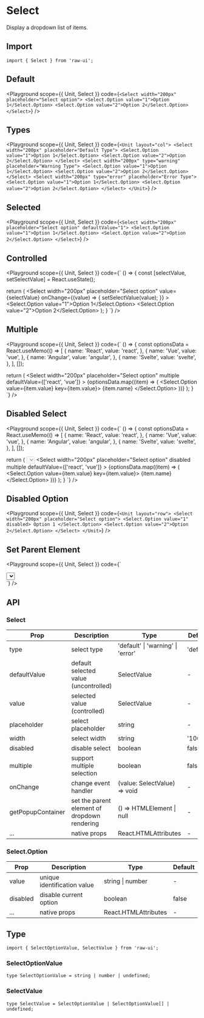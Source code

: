 
# Select

Display a dropdown list of items.

## Import

```tsx
import { Select } from 'raw-ui';
```

## Default

<Playground
  scope={{ Unit, Select }}
  code={`
<Select width="200px" placeholder="Select option">
  <Select.Option value="1">Option 1</Select.Option>
  <Select.Option value="2">Option 2</Select.Option>
</Select>
`}
/>

## Types

<Playground
  scope={{ Unit, Select }}
  code={`
<Unit layout="col">
  <Select width="200px" placeholder="Default Type">
    <Select.Option value="1">Option 1</Select.Option>
    <Select.Option value="2">Option 2</Select.Option>
  </Select>
  <Select width="200px" type="warning" placeholder="Warning Type">
    <Select.Option value="1">Option 1</Select.Option>
    <Select.Option value="2">Option 2</Select.Option>
  </Select>
  <Select width="200px" type="error" placeholder="Error Type">
    <Select.Option value="1">Option 1</Select.Option>
    <Select.Option value="2">Option 2</Select.Option>
  </Select>
</Unit>
`}
/>

## Selected

<Playground
  scope={{ Unit, Select }}
  code={`
<Select width="200px" placeholder="Select option" defaultValue="1">
  <Select.Option value="1">Option 1</Select.Option>
  <Select.Option value="2">Option 2</Select.Option>
</Select>
`}
/>

## Controlled

<Playground
  scope={{ Unit, Select }}
  code={`
() => {
  const [selectValue, setSelectValue] = React.useState<SelectValue>();

  return (
    <Unit layout="row">
      <Select
        width="200px"
        placeholder="Select option"
        value={selectValue}
        onChange={(value) => {
          setSelectValue(value);
        }}
      >
        <Select.Option value="1">Option 1</Select.Option>
        <Select.Option value="2">Option 2</Select.Option>
      </Select>
    </Unit>
  );
}
`}
/>

## Multiple

<Playground
  scope={{ Unit, Select }}
  code={`
() => {
  const optionsData = React.useMemo(() => [
    {
      name: 'React',
      value: 'react',
    },
    {
      name: 'Vue',
      value: 'vue',
    },
    {
      name: 'Angular',
      value: 'angular',
    },
    {
      name: 'Svelte',
      value: 'svelte',
    },
  ], []);

  return (
    <Select
      width="200px"
      placeholder="Select option"
      multiple
      defaultValue={['react', 'vue']}
    >
      {optionsData.map((item) => (
        <Select.Option value={item.value} key={item.value}>
          {item.name}
        </Select.Option>
      ))}
    </Select>
  );
}
`}
/>

## Disabled Select

<Playground
  scope={{ Unit, Select }}
  code={`
() => {
  const optionsData = React.useMemo(() => [
    {
      name: 'React',
      value: 'react',
    },
    {
      name: 'Vue',
      value: 'vue',
    },
    {
      name: 'Angular',
      value: 'angular',
    },
    {
      name: 'Svelte',
      value: 'svelte',
    },
  ], []);

  return (
    <Unit layout="row">
      <Select width="200px" placeholder="Select option" disabled>
        <Select.Option value="1">Option 1</Select.Option>
        <Select.Option value="2">Option 2</Select.Option>
      </Select>
      <Select
        width="200px"
        placeholder="Select option"
        disabled
        multiple
        defaultValue={['react', 'vue']}
      >
        {optionsData.map((item) => (
          <Select.Option value={item.value} key={item.value}>
            {item.name}
          </Select.Option>
        ))}
      </Select>
    </Unit>
  );
}
`}
/>

## Disabled Option

<Playground
  scope={{ Unit, Select }}
  code={`
<Unit layout="row">
  <Select width="200px" placeholder="Select option">
    <Select.Option value="1" disabled>
      Option 1
    </Select.Option>
    <Select.Option value="2">Option 2</Select.Option>
  </Select>
</Unit>
`}
/>

## Set Parent Element

<Playground
  scope={{ Unit, Select }}
  code={`
<div
  id="parentElement"
  style={{
    position: 'relative',
    overflowY: 'auto',
    width: '400px',
    height: '200px',
  }}
>
  <div
    style={{
      display: 'flex',
      alignItems: 'center',
      justifyContent: 'center',
      height: '400px',
    }}
  >
    <Select
      width="200px"
      placeholder="Select option"
      getPopupContainer={() => document.querySelector('#parentElement')}
    >
      <Select.Option value="1">Option 1</Select.Option>
      <Select.Option value="2">Option 2</Select.Option>
    </Select>
  </div>
</div>
`}
/>

## API

### Select

| Prop              | Description                                  | Type                              | Default   |
| ----------------- | -------------------------------------------- | --------------------------------- | --------- |
| type              | select type                                  | 'default' \| 'warning' \| 'error' | 'default' |
| defaultValue      | default selected value (uncontrolled)        | SelectValue                       | -         |
| value             | selected value (controlled)                  | SelectValue                       | -         |
| placeholder       | select placeholder                           | string                            | -         |
| width             | select width                                 | string                            | '100%'    |
| disabled          | disable select                               | boolean                           | false     |
| multiple          | support multiple selection                   | boolean                           | false     |
| onChange          | change event handler                         | (value: SelectValue) => void      | -         |
| getPopupContainer | set the parent element of dropdown rendering | () => HTMLElement \| null         | -         |
| ...               | native props                                 | React.HTMLAttributes              | -         |

### Select.Option

| Prop     | Description                 | Type                 | Default |
| -------- | --------------------------- | -------------------- | ------- |
| value    | unique identification value | string \| number     | -       |
| disabled | disable current option      | boolean              | false   |
| ...      | native props                | React.HTMLAttributes | -       |

## Type

```tsx
import { SelectOptionValue, SelectValue } from 'raw-ui';
```

### SelectOptionValue

```tsx
type SelectOptionValue = string | number | undefined;
```

### SelectValue

```tsx
type SelectValue = SelectOptionValue | SelectOptionValue[] | undefined;
```
